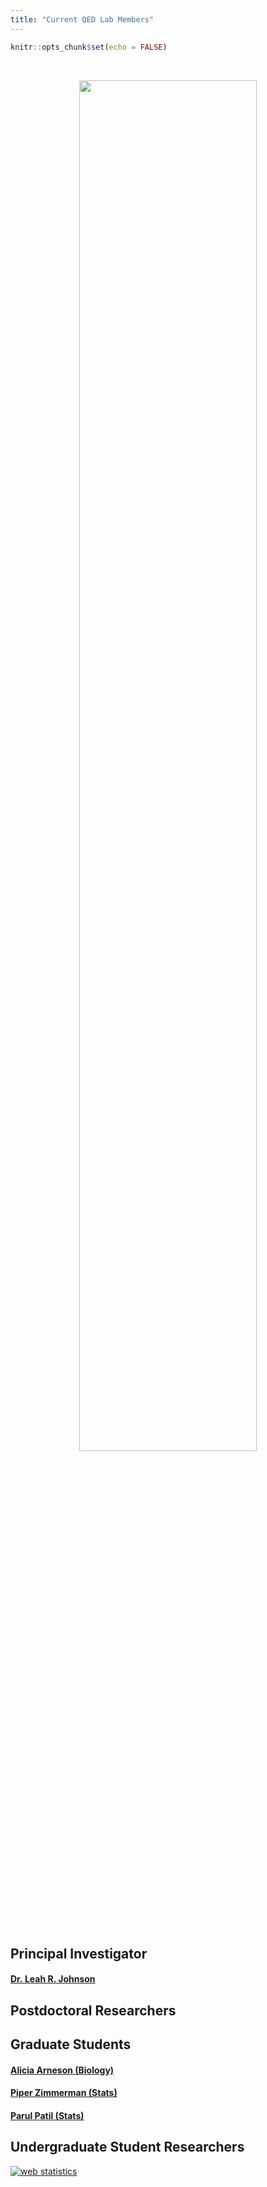 ```yaml
---
title: "Current QED Lab Members"
---
```


```r
knitr::opts_chunk$set(echo = FALSE)
```

<br>

<center>![](images/lab_W2024.jpeg){width="75%"}</center>


<br>

## Principal Investigator

#### [Dr. Leah R. Johnson](leahJ.html)

## Postdoctoral Researchers


## Graduate Students

#### [Alicia Arneson (Biology)](aliciaA.html)

#### [Piper Zimmerman (Stats)](piperZ.html)

#### [Parul Patil (Stats)](parulP.html)

## Undergraduate Student Researchers


```{=html}
<!-- Default Statcounter code for QED
http://leah.johnson-gramacy.com/QED/ -->
```
```{=html}
<script type="text/javascript">
var sc_project=10740637; 
var sc_invisible=1; 
var sc_security="092cf49e"; 
</script>
```
```{=html}
<script type="text/javascript"
src="https://www.statcounter.com/counter/counter.js"
async></script>
```
<noscript>

::: statcounter
<a title="web statistics"
href="https://statcounter.com/" target="_blank"><img src="https://c.statcounter.com/10740637/0/092cf49e/1/" alt="web statistics" class="statcounter"/></a>
:::

</noscript>

<!-- End of Statcounter Code -->
